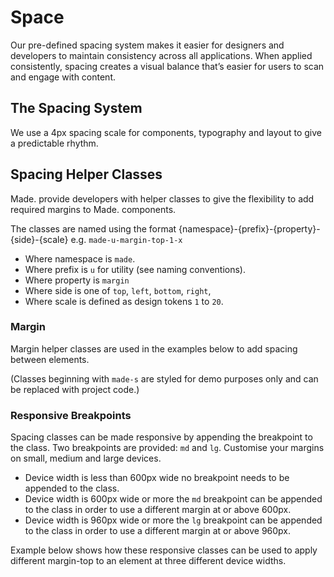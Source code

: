 
<Meta title="Utility Classes/Space" />

# Space

Our pre-defined spacing system makes it easier for designers and developers to maintain consistency across all applications.
When applied consistently, spacing creates a visual balance that’s easier for users to scan and engage with content.

## The Spacing System

We use a 4px spacing scale for components, typography and layout to give a predictable rhythm.

## Spacing Helper Classes

Made. provide developers with helper classes to give the flexibility to add required margins to Made. components.

The classes are named using the format {namespace}-{prefix}-{property}-{side}-{scale} e.g. `made-u-margin-top-1-x`

- Where namespace is `made`.
- Where prefix is `u` for utility (see naming conventions).
- Where property is `margin`
- Where side is one of `top`, `left`, `bottom`, `right`,
- Where scale is defined as design tokens `1` to `20`.

### Margin

Margin helper classes are used in the examples below to add spacing between elements.

(Classes beginning with `made-s` are styled for demo purposes only and can be replaced with project code.)

<Canvas>
  <Story name="Margin Top">
    <div class="made-s-spacing">
      <div class="made-u-margin-top-1-x made-s-code-block"></div>
    </div>
  </Story>
</Canvas>

<Canvas>
  <Story name="Margin Right">
    <div class="made-s-spacing">
      <div class="made-u-margin-right-5-x made-s-code-block"></div>
    </div>
  </Story>
</Canvas>

<Canvas>
  <Story name="Margin Bottom">
    <div class="made-s-spacing">
      <div class="made-u-margin-bottom-10-x made-s-code-block"></div>
    </div>
  </Story>
</Canvas>

<Canvas>
  <Story name="Margin Left">
    <div class="made-s-spacing">
      <div class="made-u-margin-left-15-x made-s-code-block"></div>
    </div>
  </Story>
</Canvas>

### Responsive Breakpoints

Spacing classes can be made responsive by appending the breakpoint to the class. Two breakpoints are provided: `md` and `lg`. Customise your margins on small, medium and large devices.

- Device width is less than 600px wide no breakpoint needs to be appended to the class.
- Device width is 600px wide or more the `md` breakpoint can be appended to the class in order to use a different margin at or above 600px.
- Device width is 960px wide or more the `lg` breakpoint can be appended to the class in order to use a different margin at or above 960px.

Example below shows how these responsive classes can be used to apply different margin-top to an element at three different device widths.

<Canvas>
  <Story name="Responsive Breakpoints">
    <div class="made-s-spacing">
      <div class="made-u-margin-top-1-x made-u-margin-top--md-2-x made-u-margin-top--lg-3-x made-s-code-block"></div>
    </div>
  </Story>
</Canvas>
